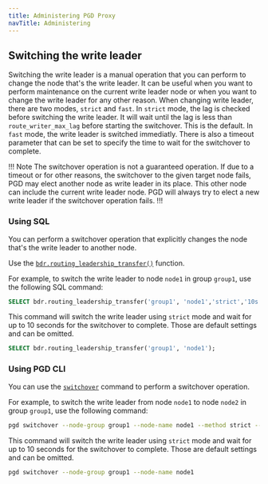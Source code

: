 ```yaml
---
title: Administering PGD Proxy
navTitle: Administering
---
```


## Switching the write leader

Switching the write leader is a manual operation that you can perform to change the node that's the write leader. 
It can be useful when you want to perform maintenance on the current write leader node or when you want to change the write leader for any other reason.
When changing write leader, there are two modes, `strict` and `fast`. 
In `strict` mode, the lag is checked before switching the write leader. It will wait until the lag is less than `route_writer_max_lag` before starting the switchover. This is the default.
In `fast` mode, the write leader is switched immediatly.
There is also a timeout parameter that can be set to specify the time to wait for the switchover to complete.

!!! Note
    The switchover operation is not a guaranteed operation. If due to a timeout or for other reasons, the switchover to the given target node fails, PGD may elect another node as write leader in its place. This other node can include the current write leader node. PGD will always try to elect a new write leader if the switchover operation fails.
!!!

### Using SQL

You can perform a switchover operation that explicitly changes the node that's
the write leader to another node. 

Use the [`bdr.routing_leadership_transfer()`](/pgd/latest/reference/routing#bdrrouting_leadership_transfer) function.

For example, to switch the write leader to node `node1` in group `group1`, use the following SQL command:

```sql
SELECT bdr.routing_leadership_transfer('group1', 'node1','strict','10s');
```
This command will switch the write leader using `strict` mode and wait for up to 10 seconds for the switchover to complete. Those are default settings and can be omitted.

```sql
SELECT bdr.routing_leadership_transfer('group1', 'node1');
```

### Using PGD CLI

You can use the [`switchover`](/pgd/latest/cli/command_ref/pgd_switchover/) command to perform a switchover operation.

For example, to switch the write leader from node `node1` to node `node2` in group `group1`, use the following command:

```sh
pgd switchover --node-group group1 --node-name node1 --method strict --timeout 10s
```

This command will switch the write leader using `strict` mode and wait for up to 10 seconds for the switchover to complete. Those are default settings and can be omitted.

```sh
pgd switchover --node-group group1 --node-name node1
```



